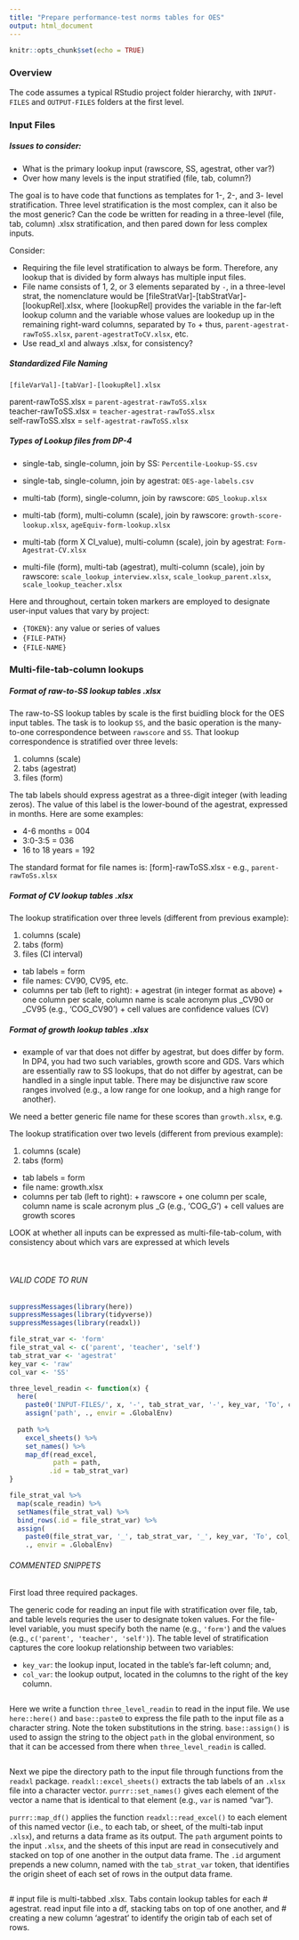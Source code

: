 ```yaml
---
title: "Prepare performance-test norms tables for OES"
output: html_document
---
```


```r
knitr::opts_chunk$set(echo = TRUE)
```

### Overview  


The code assumes a typical RStudio project folder hierarchy, with `INPUT-FILES` and `OUTPUT-FILES` folders at the first level.

### Input Files

##### Issues to consider:

* What is the primary lookup input (rawscore, SS, agestrat, other var?)
* Over how many levels is the input stratified (file, tab, column?)

The goal is to have code that functions as templates for 1-, 2-, and 3- level stratification. Three level stratification is the most complex, can it also be the most generic? Can the code be written for reading in a three-level (file, tab, column) .xlsx stratification, and then pared down for less complex inputs.

Consider:

* Requiring the file level stratification to always be form. Therefore, any lookup that is divided by form always has multiple input files.
* File name consists of 1, 2, or 3 elements separated by `-`, in a three-level strat, the nomenclature would be [fileStratVar]-[tabStratVar]-[lookupRel].xlsx, where [lookupRel] provides the variable in the far-left lookup column and the variable whose values are lookedup up in the remaining right-ward columns, separated by `To` 
      + thus, `parent-agestrat-rawToSS.xlsx`, `parent-agestratToCV.xlsx`, etc.
* Use read_xl and always .xlsx, for consistency?

##### Standardized File Naming

`[fileVarVal]-[tabVar]-[lookupRel].xlsx`

parent-rawToSS.xlsx = `parent-agestrat-rawToSS.xlsx`  
teacher-rawToSS.xlsx = `teacher-agestrat-rawToSS.xlsx`  
self-rawToSS.xlsx = `self-agestrat-rawToSS.xlsx`  


##### Types of Lookup files from DP-4

* single-tab, single-column, join by SS: `Percentile-Lookup-SS.csv` 
* single-tab, single-column, join by agestrat: `OES-age-labels.csv`

* multi-tab (form), single-column, join by rawscore: `GDS_lookup.xlsx`
* multi-tab (form), multi-column (scale), join by rawscore: `growth-score-lookup.xlsx`, `ageEquiv-form-lookup.xlsx`
* multi-tab (form X CI_value), multi-column (scale), join by agestrat: `Form-Agestrat-CV.xlsx`

* multi-file (form), multi-tab (agestrat), multi-column (scale), join by rawscore: `scale_lookup_interview.xlsx`, `scale_lookup_parent.xlsx`, `scale_lookup_teacher.xlsx`


Here and throughout, certain token markers are employed to designate user-input values that vary by project:  

* `{TOKEN}`: any value or series of values  
* `{FILE-PATH}`  
* `{FILE-NAME}` 

### Multi-file-tab-column lookups

##### Format of raw-to-SS lookup tables .xlsx

The raw-to-SS lookup tables by scale is the first buidling block for the OES input tables. The task is to lookup `SS`, and the basic operation is the many-to-one correspondence between `rawscore` and `SS`. That lookup correspondence is stratified over three levels:

1. columns (scale)
2. tabs (agestrat)
3. files (form)

The tab labels should express agestrat as a three-digit integer (with leading zeros). The value of this label is the lower-bound of the agestrat, expressed in months. Here are some examples:

* 4-6 months = 004
* 3:0-3:5 = 036
* 16 to 18 years = 192

The standard format for file names is: [form]-rawToSS.xlsx
- e.g., `parent-rawToSs.xlsx`

##### Format of CV lookup tables .xlsx

The lookup stratification over three levels (different from previous example):

1. columns (scale)
2. tabs (form)
3. files (CI interval)

* tab labels = form
* file names: CV90, CV95, etc.
* columns per tab (left to right):
      + agestrat (in integer format as above)
      + one column per scale, column name is scale acronym plus _CV90 or _CV95 (e.g., 'COG_CV90')
      + cell values are confidence values (CV)

##### Format of growth lookup tables .xlsx
* example of var that does not differ by agestrat, but does differ by form. In DP4, you had two such variables, growth score and GDS. Vars which are essentially raw to SS lookups, that do not differ by agestrat, can be handled in a single input table. There may be disjunctive raw score ranges involved (e.g., a low range for one lookup, and a high range for another).

We need a better generic file name for these scores than `growth.xlsx`, e.g.

The lookup stratification over two levels (different from previous example):

1. columns (scale)
2. tabs (form)

* tab labels = form
* file name: growth.xlsx
* columns per tab (left to right):
      + rawscore
      + one column per scale, column name is scale acronym plus _G (e.g., 'COG_G')
      + cell values are growth scores
  

#################### LOOK at whether all inputs can be expressed as multi-file-tab-colum, with consistency about which vars are expressed at which levels

<br>



###### VALID CODE TO RUN

```r
suppressMessages(library(here))
suppressMessages(library(tidyverse))
suppressMessages(library(readxl))

file_strat_var <- 'form'
file_strat_val <- c('parent', 'teacher', 'self')
tab_strat_var <- 'agestrat'
key_var <- 'raw'
col_var <- 'SS'

three_level_readin <- function(x) {
  here(
    paste0('INPUT-FILES/', x, '-', tab_strat_var, '-', key_var, 'To', col_var, '.xlsx')) %>%
    assign('path', ., envir = .GlobalEnv)
  
  path %>%
    excel_sheets() %>%
    set_names() %>%
    map_df(read_excel,
           path = path,
          .id = tab_strat_var)
}

file_strat_val %>% 
  map(scale_readin) %>% 
  setNames(file_strat_val) %>% 
  bind_rows(.id = file_strat_var) %>% 
  assign(
    paste0(file_strat_var, '_', tab_strat_var, '_', key_var, 'To', col_var, '_lookup'), 
    ., envir = .GlobalEnv)
```

###### COMMENTED SNIPPETS
First load three required packages.

The generic code for reading an input file with stratification over file, tab, and table levels requries the user to designate token values. For the file-level variable, you must specify both the name (e.g., `'form'`) and the values (e.g., `c('parent', 'teacher', 'self')`). The table level of stratification captures the core lookup relationship between two variables:

* `key_var`: the lookup input, located in the table's far-left column; and,
* `col_var`: the lookup output, located in the columns to the right of the key column.
```r
```
Here we write a function `three_level_readin` to read in the input file. We use `here::here()` and `base::paste0` to express the file path to the input file as a character string. Note the token substitutions in the string. `base::assign()` is used to assign the string to the object `path` in the global environment, so that it can be accessed from there when `three_level_readin` is called.
```r
```
Next we pipe the directory path to the input file through functions from the `readxl` package. `readxl::excel_sheets()` extracts the tab labels of an `.xlsx` file into a character vector. `purrr::set_names()` gives each element of the vector a name that is identical to that element (e.g., `var` is named "var").

`purrr::map_df()` applies the function `readxl::read_excel()` to each element of this named vector (i.e., to each tab, or sheet, of the multi-tab input `.xlsx`), and returns a data frame as its output. The `path` argument points to the input `.xlsx`, and the sheets of this input are read in consecutively and stacked on top of one another in the output data frame. The `.id` argument prepends a new column, named with the `tab_strat_var` token, that identifies the origin sheet of each set of rows in the output data frame. 
```r
```


  # input file is multi-tabbed .xlsx. Tabs contain lookup tables for each
  # agestrat. read input file into a df, stacking tabs on top of one another, and
  # creating a new column 'agestrat' to identify the origin tab of each set of rows.
